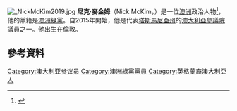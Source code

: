 [[File:_NickMcKim2019.jpg|thumb]]
'''尼克·麥金姆'''（Nick McKim，{{bd|1965年|6月11日}}）是一位[[澳洲|澳洲]]政治人物<ref>{{cite web|url=http://www.parliament.tas.gov.au/history/tasparl/mckimnj730.htm|title=Tasmanian Parliamentary profile – Nick McKim|accessdate=9 July 2008|archive-date=2016-03-03|archive-url=https://web.archive.org/web/20160303190558/http://www.parliament.tas.gov.au/history/tasparl/mckimnj730.htm|dead-url=no}}</ref>，他的黨籍是[[澳洲綠黨|澳洲綠黨]]。自2015年開始，他是代表[[塔斯馬尼亞州|塔斯馬尼亞州]]的[[澳大利亞參議院|澳大利亞參議院]]議員之一。他出生在倫敦。

==參考資料==
{{Reflist}}

{{DEFAULTSORT: McKim, Nick}}
[[Category:澳大利亚参议员|Category:澳大利亚参议员]]
[[Category:澳洲綠黨黨員|Category:澳洲綠黨黨員]]
[[Category:英格蘭裔澳大利亞人|Category:英格蘭裔澳大利亞人]]